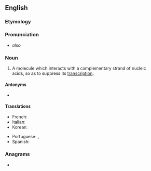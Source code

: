 ==English==

===Etymology===
{{prefix|anti|sense|lang=en}}

===Pronunciation===
* {{IPA|æntaɪsɛns|lang=en}} ''also'' {{IPAchar|æntisɛns}}

===Noun===
{{en-noun}}

# {{lb|en|genetics}} A molecule which interacts with a complementary strand of nucleic acids, so as to suppress its [[transcription]].

====Antonyms====
* {{sense|genetics}} {{l|en|sense}}

====Translations====
{{trans-top|a molecule which suppresses transcription}}
* French: {{t+|fr|antisens}}
* Italian: {{t|it|antisenso}}
* Korean: {{t|ko|안티센스}}
{{trans-mid}}
* Portuguese: {{t|pt|anti-sentido}}, {{t|pt|sentido negativo}}
* Spanish: {{t|es|antisentido|m}}
{{trans-bottom}}

===Anagrams===
* {{anagrams|en|insensate}}